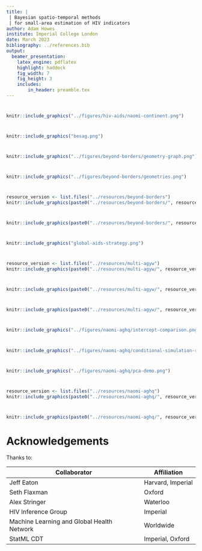 ```yaml
---
title: |
 | Bayesian spatio-temporal methods
 | for small-area estimation of HIV indicators
author: Adam Howes
institute: Imperial College London
date: March 2023
bibliography: ../references.bib
output:
  beamer_presentation:
    latex_engine: pdflatex
    highlight: haddock
    fig_width: 7 
    fig_height: 3
    includes:
        in_header: preamble.tex
---
```


#

```r
knitr::include_graphics("../figures/hiv-aids/naomi-continent.png")
```

#

```r
knitr::include_graphics("besag.png")
```

#

```r
knitr::include_graphics("../figures/beyond-borders/geometry-graph.png")
```

#

```r
knitr::include_graphics("../figures/beyond-borders/geometries.png")
```

#

```r
resource_version <- list.files("../resources/beyond-borders")
knitr::include_graphics(paste0("../resources/beyond-borders/", resource_version, "/depends/crps-mean-se-civ.png"))
```

#

```r
knitr::include_graphics(paste0("../resources/beyond-borders/", resource_version, "/depends/crps-mean-se-surveys.png"))
```

#

```r
knitr::include_graphics("global-aids-strategy.png")
```

#

```r
resource_version <- list.files("../resources/multi-agyw")
knitr::include_graphics(paste0("../resources/multi-agyw/", resource_version, "/depends/available-surveys.png"))
```

#

```r
knitr::include_graphics(paste0("../resources/multi-agyw/", resource_version, "/depends/thesis-slide-multi-agyw.png"))
```

#

```r
knitr::include_graphics(paste0("../resources/multi-agyw/", resource_version, "/depends/model-direct-benefits.png"))
```

#

```r
knitr::include_graphics("../figures/naomi-aghq/intercept-comparison.png")
```

#

```r
knitr::include_graphics("../figures/naomi-aghq/conditional-simulation-rho-diff-fixed.png")
```

#

```r
knitr::include_graphics("../figures/naomi-aghq/pca-demo.png")
```

#

```r
resource_version <- list.files("../resources/naomi-aghq")
knitr::include_graphics(paste0("../resources/naomi-aghq/", resource_version, "/depends/sd-latent.png"))
```

#

```r
knitr::include_graphics(paste0("../resources/naomi-aghq/", resource_version, "/depends/exceedance-1inc.png"))
```

# Acknowledgements

Thanks to:

| Collaborator  | Affiliation       |
| ------------- | ----------------- |
| Jeff Eaton    | Harvard, Imperial |
| Seth Flaxman  | Oxford            |
| Alex Stringer | Waterloo          |
| HIV Inference Group | Imperial    |
| Machine Learning and Global Health Network | Worldwide |
| StatML CDT  | Imperial, Oxford    |

<!-- # References {.allowframebreaks} -->
